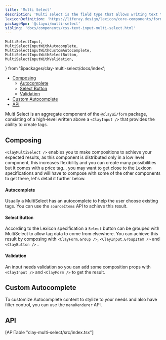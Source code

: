 ```yaml
---
title: 'Multi Select'
description: 'Multi select is the field type that allows writing text to create “tags” that are represented in the shape of labels.'
lexiconDefinition: 'https://liferay.design/lexicon/core-components/forms/selector/'
packageNpm: '@clayui/multi-select'
sibling: 'docs/components/css-text-input-multi-select.html'
---
```


	MultiSelectInput,
	MultiSelectInputWithAutocomplete,
	MultiSelectInputWithCustomAutocomplete,
	MultiSelectInputWithSelectButton,
	MultiSelectInputWithValidation,
} from '$packages/clay-multi-select/docs/index';

<div class="nav-toc-absolute">
<div class="nav-toc">

-   [Composing](#composing)
    -   [Autocomplete](#autocomplete)
    -   [Select Button](#select-button)
    -   [Validation](#validation)
-   [Custom Autocomplete](#custom-autocomplete)
-   [API](#api)

</div>
</div>

Multi Select is an aggregate component of the `@clayui/form` package, consisting of a high-level written above a `<ClayInput />` that provides the ability to create tags.

<MultiSelectInput />

## Composing

`<ClayMultiSelect />` enables you to make compositions to achieve your expected results, as this component is distributed only in a low level component, this increases flexibility and you can create many possibilities but it comes with a price tag... you may want to get close to the Lexicon specifications and will have to compose with some of the other components to get there, let's detail it further below.

#### Autocomplete

Usually a MultiSelect has an autocomplete to help the user choose existing tags. You can use the `sourceItems` API to achieve this result.

<MultiSelectInputWithAutocomplete />

#### Select Button

According to the Lexicon specification a `Select` button can be grouped with MultiSelect to allow tag data to come from elsewhere. You can achieve this result by composing with `<ClayForm.Group />`, `<ClayInput.GroupItem />` and `<ClayButton />` .

<MultiSelectInputWithSelectButton />

#### Validation

An input needs validation so you can add some composition props with `<ClayInput />` and `<ClayForm />` to get the result.

<MultiSelectInputWithValidation />

## Custom Autocomplete

To customize Autocomplete content to stylize to your needs and also have filter control, you can use the `menuRenderer` API.

<MultiSelectInputWithCustomAutocomplete />

## API

<div>[APITable "clay-multi-select/src/index.tsx"]</div>
